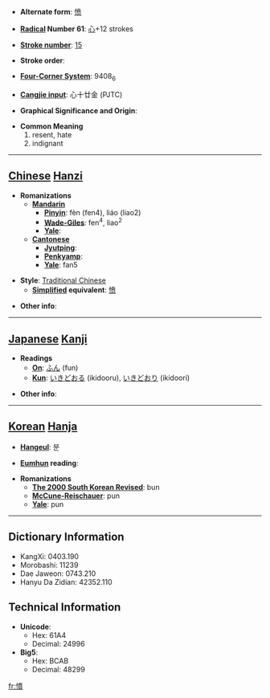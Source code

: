 * '''Alternate form''': [[愤]]

* '''[[Wiktionary:Chinese radical index| Radical]] Number 61''': [[Wiktionary:Chinese radical index 心|心]]+12 strokes

* '''[[Wiktionary:Chinese total strokes index|Stroke number]]''': [[Wiktionary:Chinese total strokes index 15|15]]

* '''Stroke order''': 

* '''[[Wiktionary:Chinese four corner index|Four-Corner System]]''': 9408<sub>6</sub>

* '''[[Wiktionary:Chinese Cangjie index|Cangjie input]]''': 心十廿金 (PJTC)

* '''Graphical Significance and Origin''': 

* '''Common Meaning'''
*#resent, hate
*# indignant


----

== [[Chinese]] [[Hanzi]] ==

* '''Romanizations'''
** '''[[Mandarin]]'''
*** '''[[Pinyin]]''': fèn (fen4), liáo (liao2)
*** '''[[Wade-Giles]]''': fen<sup>4</sup>, liao<sup>2</sup>
*** '''[[Yale]]''': 
** '''[[Cantonese]]'''
*** '''[[Jyutping]]''':
*** '''[[Penkyamp]]''': 
*** '''[[Yale]]''': fan5

* '''Style''': [[Traditional Chinese]] 
** '''[[Simplified Chinese|Simplified]] equivalent''': [[愤]]

* '''Other info''': 

----

== [[Japanese]] [[Kanji]] ==

* '''Readings'''
** '''[[On]]''': [[ふん]] (fun)
** '''[[Kun]]''': [[いきどおる]] (ikidooru), [[いきどおり]] (ikidoori)

* '''Other info''':  

----

== [[Korean]] [[Hanja]] ==

* '''[[Hangeul]]''': 분

* '''[[Eumhun]] reading''': 

* '''Romanizations'''
** '''[[The 2000 South Korean Revised Romanization|The 2000 South Korean Revised]]''': bun
** '''[[McCune-Reischauer]]''': pun
** '''[[Yale]]''': pun

----

== Dictionary Information ==

* KangXi: 0403.190
* Morobashi: 11239
* Dae Jaweon: 0743.210
* Hanyu Da Zidian: 42352.110

== Technical Information ==

* '''Unicode''':
** Hex: 61A4
** Decimal: 24996
* '''Big5''':
** Hex: BCAB
** Decimal: 48299

[[fr:憤]]